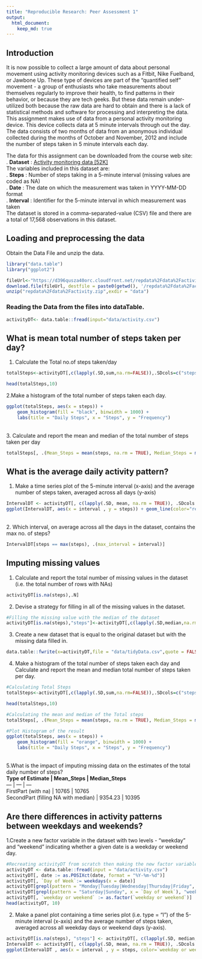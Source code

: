 ```yaml
---
title: "Reproducible Research: Peer Assessment 1"
output: 
  html_document:
    keep_md: true
---
```


## Introduction
It is now possible to collect a large amount of data about personal movement
using activity monitoring devices such as a Fitbit, Nike Fuelband, or Jawbone
Up. These type of devices are part of the "quantified self" movement - a group
of enthusiasts who take measurements about themselves regularly to improve
their health, to find patterns in their behavior, or because they are tech geeks.
But these data remain under-utilized both because the raw data are hard to
obtain and there is a lack of statistical methods and software for processing and
interpreting the data.
This assignment makes use of data from a personal activity monitoring device.
This device collects data at 5 minute intervals through out the day. The data
consists of two months of data from an anonymous individual collected during
the months of October and November, 2012 and include the number of steps
taken in 5 minute intervals each day.

The data for this assignment can be downloaded from the course web site:<br/>
. **Dataset** : [Activity monitoring data [52K]](https://d396qusza40orc.cloudfront.net/repdata%2Fdata%2Factivity.zip)
</br>The variables included in this dataset are:<br/>
. **Steps** : Number of steps taking in a 5-minute interval (missing values are
coded as NA)<br/>
. **Date** : The date on which the measurement was taken in YYYY-MM-DD
format<br/>
. **Interval** : Identifier for the 5-minute interval in which measurement was
taken<br/>
The dataset is stored in a comma-separated-value (CSV) file and there are a
total of 17,568 observations in this dataset.


## Loading and preprocessing the data
Obtain the Data File and unzip the data.
```r
library("data.table")
library("ggplot2")

fileUrl<-"https://d396qusza40orc.cloudfront.net/repdata%2Fdata%2Factivity.zip"
download.file(fileUrl, destfile = paste0(getwd(), '/repdata%2Fdata%2Factivity.zip'), method = "curl")
unzip("repdata%2Fdata%2Factivity.zip",exdir = "data")
```
### Reading the Data from the files into dataTable.
```r
activityDT<- data.table::fread(input="data/activity.csv")
```
## What is mean total number of steps taken per day?

1. Calculate the Total no.of steps taken/day
```r
totalSteps<-activityDT[,c(lapply(.SD,sum,na.rm=FALSE)),.SDcols=c("steps"),by=.(date)]

head(totalSteps,10)
```
2.Make a histogram of the total number of steps taken each day.<br/>
```r
ggplot(totalSteps, aes(x = steps)) +
    geom_histogram(fill = "black", binwidth = 1000) +
    labs(title = "Daily Steps", x = "Steps", y = "Frequency")
```
<br/>
3. Calculate and report the mean and median of the total number of steps taken per day
```r
totalSteps[, .(Mean_Steps = mean(steps, na.rm = TRUE), Median_Steps = median(steps, na.rm = TRUE))]
```
## What is the average daily activity pattern?
1. Make a time series plot of the 5-minute interval (x-axis) and the average number of steps taken, averaged across all days (y-axis)
<br/>
```r
IntervalDT <- activityDT[, c(lapply(.SD, mean, na.rm = TRUE)), .SDcols = c("steps"), by = .(interval)] 
ggplot(IntervalDT, aes(x = interval , y = steps)) + geom_line(color="red", size=1) + labs(title = "Avg. Daily Steps", x = "Interval", y = "Avg. Steps per day")
```
<br/>
2. Which interval, on average across all the days in the dataset, contains the max no. of steps?

```r
IntervalDT[steps == max(steps), .(max_interval = interval)]
```
## Imputing missing values
1. Calculate and report the total number of missing values in the dataset
(i.e. the total number of rows with NAs)
```r
activityDT[is.na(steps),.N]
```
2. Devise a strategy for filling in all of the missing values in the dataset.
```r
#Filling the missing value with the median of the dataset
activityDT[is.na(steps),"steps"]<-activityDT[,c(lapply(.SD,median,na.rm=TRUE)),.SDcols=c("steps")]
```
3. Create a new dataset that is equal to the original dataset but with the
missing data filled in.
```r
data.table::fwrite(x=activityDT,file = "data/tidyData.csv",quote = FALSE)
```
4. Make a histogram of the total number of steps taken each day and Calculate
and report the mean and median total number of steps taken per day. 
```r
#Calculating Total Steps
totalSteps<-activityDT[,c(lapply(.SD,sum,na.rm=FALSE)),.SDcols=c("steps"),by=.(date)]

head(totalSteps,10)

#Calculating the mean and median of the Total steps
totalSteps[, .(Mean_Steps = mean(steps, na.rm = TRUE), Median_Steps = median(steps, na.rm = TRUE))]

#Plot Histogram of the result
ggplot(totalSteps, aes(x = steps)) +
    geom_histogram(fill = "orange", binwidth = 1000) +
    labs(title = "Daily Steps", x = "Steps", y = "Frequency")
```
<br/>5.What is the impact of imputing missing data on the estimates of the total
daily number of steps?<br/>
**Type of Estimate | Mean_Steps | Median_Steps**<br/>
        ---        |    ---     |       ---     <br/>
FirstPart (with na) |    10765   |       10765   <br/>
SecondPart (filling NA with median) |    9354.23 |       10395   <br/>

## Are there differences in activity patterns between weekdays and weekends?
1.Create a new factor variable in the dataset with two levels - "weekday"
and "weekend" indicating whether a given date is a weekday or weekend
day.

```r
#Recreating activityDT from scratch then making the new factor variable.
activityDT <- data.table::fread(input = "data/activity.csv")
activityDT[, date := as.POSIXct(date, format = "%Y-%m-%d")]
activityDT[, `Day of Week`:= weekdays(x = date)]
activityDT[grepl(pattern = "Monday|Tuesday|Wednesday|Thursday|Friday", x = `Day of Week`), "weekday or weekend"] <- "weekday"
activityDT[grepl(pattern = "Saturday|Sunday", x = `Day of Week`), "weekday or weekend"] <- "weekend"
activityDT[, `weekday or weekend` := as.factor(`weekday or weekend`)]
head(activityDT, 10)
```
2. Make a panel plot containing a time series plot (i.e. type = "l") of the
5-minute interval (x-axis) and the average number of steps taken, averaged
across all weekday days or weekend days (y-axis).
```r
activityDT[is.na(steps), "steps"] <- activityDT[, c(lapply(.SD, median, na.rm = TRUE)), .SDcols = c("steps")]
IntervalDT <- activityDT[, c(lapply(.SD, mean, na.rm = TRUE)), .SDcols = c("steps"), by = .(interval, `weekday or weekend`)] 
ggplot(IntervalDT , aes(x = interval , y = steps, color=`weekday or weekend`)) + geom_line() + labs(title = "Avg. Daily Steps by Weektype", x = "Interval", y = "No. of Steps") + facet_wrap(~`weekday or weekend` , ncol = 1, nrow=2)
```
